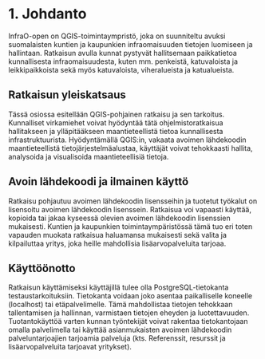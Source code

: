 # 1. Johdanto

InfraO-open on QGIS-toimintaympristö, joka on suunniteltu avuksi suomalaisten kuntien ja kaupunkien infraomaisuuden tietojen luomiseen ja hallintaan. Ratkaisun avulla kunnat pystyvät hallitsemaan paikkatietoa kunnallisesta infraomaisuudesta, kuten mm. penkeistä, katuvaloista ja leikkipaikkoista sekä myös katuvaloista, viheralueista ja katualueista.

## Ratkaisun yleiskatsaus

Tässä osiossa esitellään QGIS-pohjainen ratkaisu ja sen tarkoitus. Kunnalliset virkamiehet voivat hyödyntää tätä ohjelmistoratkaisua hallitakseen ja ylläpitääkseen maantieteellistä tietoa kunnallisesta infrastruktuurista. Hyödyntämällä QGIS:in, vakaata avoimen lähdekoodin maantieteellistä tietojärjestelmäalustaa, käyttäjät voivat tehokkaasti hallita, analysoida ja visualisoida maantieteellisiä tietoja.

## Avoin lähdekoodi ja ilmainen käyttö

Ratkaisu pohjautuu avoimen lähdekoodin lisensseihin ja tuotetut työkalut on lisensoitu avoimen lähdekoodin lisenssein. Ratkaisua voi vapaasti käyttää, kopioida tai jakaa kyseessä olevien avoimen lähdekoodin lisenssien mukaisesti. Kuntien ja kaupunkien toimintaympäristössä tämä tuo eri toten vapauden muokata ratkaisua haluamansa mukaisesti sekä valita ja kilpailuttaa yritys, joka heille mahdollisia lisäarvopalveluita tarjoaa.

## Käyttöönotto

Ratkaisun käyttämiseksi käyttäjillä tulee olla PostgreSQL-tietokanta testaustarkoituksiin. Tietokanta voidaan joko asentaa paikalliselle koneelle (localhost) tai etäpalvelimelle. Tämä mahdollistaa tietojen tehokkaan tallentamisen ja hallinnan, varmistaen tietojen eheyden ja luotettavuuden. Tuotantokäyttöä varten kunnan työntekijät voivat rakentaa tietokantojaan omalla palvelimella tai käyttää asianmukaisten avoimen lähdekoodin palveluntarjoajien tarjoamia palveluja (kts. Referenssit, resurssit ja lisäarvopalveluita tarjoavat yritykset).
